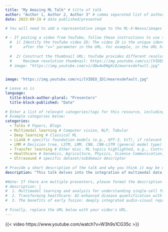 ```yaml
---
title: "My Amazing ML Talk" # title of talk
author: "Author 1, Author 2, Author 3" # comma separated list of author(s)/presenter(s)
date: 2023-09-19 # date published/presented

# You will need to add a representative image to the ML-X-Nexus/images folder.
  
# - If posting a video from YouTube, follow these instructions to use the "thumbnail" image from the video. 
  #  1) Identify the YouTube video ID: The video ID is the unique identifier for each YouTube video, usually found 
  #     after the "v=" parameter in the URL. For example, in the URL https://www.youtube.com/watch?v=dQw4w9WgXcQ, the video ID is dQw4w9WgXcQ.
  
  #  2) Construct the thumbnail URL: YouTube provides different resolutions for video thumbnails. Here are the formats for different resolutions. We'll use the maximum resolution.
  #     Maximum resolution thumbnail: https://img.youtube.com/vi/[VIDEO_ID]/maxresdefault.jpg. Replace [VIDEO_ID] with the actual video ID, removing the square brackets.
  # image: "https://img.youtube.com/vi/dQw4w9WgXcQ/maxresdefault.jpg"

  
image: "https://img.youtube.com/vi/[VIDEO_ID]/maxresdefault.jpg"

# Leave as is
language: 
  title-block-author-plural: "Presenters"
  title-block-published: "Date"
  
# Enter a list of relevant categories/tags for this resource, including the type (talk, video, paper, etc.) topic of focus, and anything else that might be relevant. Please check out the tags which are already being used on Nexus by visiting https://uw-madison-datascience.github.io/ML-X-Nexus/Applications/ and looking under "Categories". Avoid repeating tags with alternative spelling (e.g., use Deep Learning rather than DL since Deep Learning is already being used.). 
# Example categories below:
categories:
  - Talks # Papers, Blogs 
  - Multimodal learning # Computer vision, NLP, Tabular
  - Deep learning # Classical ML
  - LLaVA # specific foundation models (e.g., GPT-3, ViT), if relevant
  - LMM # Decision tree, LSTM, LMM, CNN, CNN-LSTM (general model type)
  - Transfer learning # Other misc. ML topics highlighted, e.g., Contrastive learning, Dim. reduction
  - Healthcare # Genomics, Agriculture, Physics, Science Communication, Neurosicence, etc.
  - Ultrasound # specific dataset/subdomain descriptor 
  
# Provide a short description of the talk and why you think it may be useful to others. 
description: "This talk delves into the integration of multimodal data to better understand the complexities of brain function and associated diseases. It is particularly useful for researchers working in neuroscience and genomics."
    
#Note: If there are multiple presenters, please format the description as follows:
# description: |
#  1. Multimodal learning and analysis for understanding single-cell functional genomics in brains and brain diseases<br>
#  2. Transforming healthcare: AI-enhanced disease quantification with vision-language models<br>
#  3. The benefits of early fusion: deeply integrated audio-visual representation learning
  
# Finally, replace the URL below with your video's URL.
---
```


{{< video https://www.youtube.com/watch?v=W3h9s1CG35c >}}
